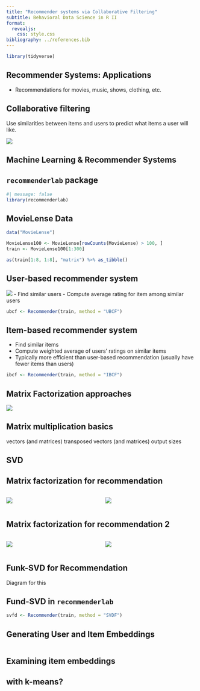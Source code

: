 ```yaml
---
title: "Recommender systems via Collaborative Filtering"
subtitle: Behavioral Data Science in R II
format: 
  revealjs:
    css: style.css
bibliography: ../references.bib
---
```


::: {.hidden}
```r
library(tidyverse)
```

:::

## Recommender Systems: Applications

- Recommendations for movies, music, shows, clothing, etc.

## Collaborative filtering

Use similarities between items and users to predict what items a user will like.

![](../imgs/recsys-collab-filter.png)

## Machine Learning \& Recommender Systems

## `recommenderlab` package

```r
#| message: false
library(recommenderlab)
```

## MovieLense Data

```r
data("MovieLense")

MovieLense100 <- MovieLense[rowCounts(MovieLense) > 100, ]
train <- MovieLense100[1:300]

as(train[1:8, 1:8], "matrix") %>% as_tibble()
```

## User-based recommender system

![](../imgs/user-based-rec.png)
- Find similar users
- Compute average rating for item among similar users

```r
ubcf <- Recommender(train, method = "UBCF")
```


## Item-based recommender system

- Find similar items
- Compute weighted average of users' ratings on similar items
- Typically more efficient than user-based recommendation (usually have fewer items than users)

```r
ibcf <- Recommender(train, method = "IBCF")
```

## Matrix Factorization approaches

![](../imgs/matrix-factorization-rec-intro1.png)

## Matrix multiplication basics

vectors (and matrices)
transposed vectors (and matrices)
output sizes

## SVD

## Matrix factorization for recommendation

:::: {.columns}
::: {.column width="50%"}
![](../imgs/recsys-1d-matrix.png)
:::
::: {.column width="50%"}
![](../imgs/recsys-1d-space.png)
:::
::::


## Matrix factorization for recommendation 2

:::: {.columns}
::: {.column width="50%"}
![](../imgs/recsys-2d-matrix.png)
:::
::: {.column width="50%"}
![](../imgs/recsys-2d-space.png)
:::
::::


## Funk-SVD for Recommendation

Diagram for this

## Fund-SVD in `recommenderlab`

```r
svfd <- Recommender(train, method = "SVDF")
```

## Generating User and Item Embeddings

```r

```

## Examining item embeddings

with k-means?
---
